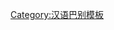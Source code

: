 {{User language-0|wuu-hangzhou|箇隻用户'''[[:Category:Wuu-hangzhou-0 使用者|悖得]]'''讲'''[[:Category:Wuu-hangzhou 使用者|杭州话语]]'''。|杭州话|13|9}}<noinclude>[[Category:汉语巴别模板]]</noinclude>